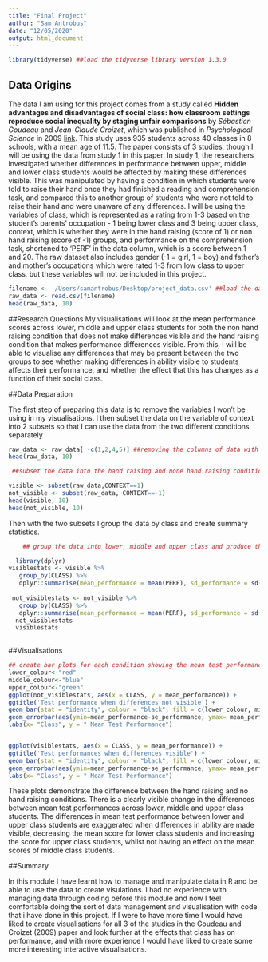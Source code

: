 ```yaml
---
title: "Final Project"
author: "Sam Antrobus"
date: "12/05/2020"
output: html_document
---
```


```r
library(tidyverse) ##load the tidyverse library version 1.3.0
``` 


## Data Origins 
The data I am using for this project comes from a study called **Hidden advantages and disadvantages of social class: how classroom settings reproduce social inequality by staging unfair comparisons** by *Sébastien Goudeau* and *Jean-Claude Croizet*, which was published in *Psychological Science* in 2009 [link](https://journals-sagepub-com.sheffield.idm.oclc.org/doi/full/10.1177/0956797616676600). This study uses 935 students across 40 classes in 8 schools, with a mean age of 11.5. The paper consists of 3 studies, though I will be using the data from study 1 in this paper. In study 1, the researchers investigated whether differences in performance between upper, middle and lower class students would be affected by making these differences visible. This was manipulated by having a condition in which students were told to raise their hand once they had finished a reading and comprehension task, and compared this to another group of students who were not told to raise their hand and were unaware of any differences. I will be using the variables of class, which is represented as a rating from 1-3 based on the student's parents' occupation - 1 being lower class and 3 being upper class, context, which is whether they were in the hand raising (score of 1) or non hand raising (score of -1) groups, and performance on the comprehension task, shortened to 'PERF' in the data column, which is a score between 1 and 20. The raw dataset also includes gender (-1 = girl, 1 = boy) and father's and mother's occupations which were rated 1-3 from low class to upper class, but these variables will not be included in this project.  

```r
filename <- '/Users/samantrobus/Desktop/project_data.csv' ##load the data and print the first 10 lines 
raw_data <- read.csv(filename)
head(raw_data, 10)
```

##Research Questions 
My visualisations will look at the mean performance scores across lower, middle and upper class students for both the non hand raising condition that does not make differences visible and the hand raising condition that makes performance differences visible. From this, I will be able to visualise any differences that may be present between the two groups to see whether making differences in ability visible to students affects their performance, and whether the effect that this has changes as a function of their social class.

##Data Preparation

The first step of preparing this data is to remove the variables I won't be using in my visualisations. 
I then subset the data on the variable of context into 2 subsets so that I can use the data from the two different conditions separately 

```r
raw_data <- raw_data[ -c(1,2,4,5)] ##removing the columns of data with variables I don't need 
head(raw_data, 10)
```


```r
 ##subset the data into the hand raising and none hand raising conditions to look at the two conditions separately

visible <- subset(raw_data,CONTEXT==1)   
not_visible <- subset(raw_data, CONTEXT==-1)
head(visible, 10)
head(not_visible, 10)
```

Then with the two subsets I group the data by class and create summary statistics. 

```r
    ## group the data into lower, middle and upper class and produce the mean, standard deviation and standard    error for each group 

  library(dplyr)     
visiblestats <- visible %>%
   group_by(CLASS) %>%
   dplyr::summarise(mean_performance = mean(PERF), sd_performance = sd(PERF), se_performance = (sd_performance/sqrt(476)))
  
 not_visiblestats <- not_visible %>%
   group_by(CLASS) %>%
   dplyr::summarise(mean_performance = mean(PERF), sd_performance = sd(PERF), se_performance = (sd_performance/sqrt(459)))
  not_visiblestats
  visiblestats
 
```
  
##Visualisations 
  
```r
## create bar plots for each condition showing the mean test performance for each social class with error bars for standard error 
lower_colour<-"red"
middle_colour<-"blue"
upper_colour<-"green"
ggplot(not_visiblestats, aes(x = CLASS, y = mean_performance)) +
ggtitle('Test performance when differences not visible') +
geom_bar(stat = "identity", colour = "black", fill = c(lower_colour, middle_colour, upper_colour), position = "dodge") + 
geom_errorbar(aes(ymin=mean_performance-se_performance, ymax= mean_performance+se_performance), width = .2) +
labs(x= "Class", y = " Mean Test Performance") 


ggplot(visiblestats, aes(x = CLASS, y = mean_performance)) +
ggtitle('Test performances when differences visible') +
geom_bar(stat = "identity", colour = "black", fill = c(lower_colour, middle_colour, upper_colour), position = "dodge") + 
geom_errorbar(aes(ymin=mean_performance-se_performance, ymax= mean_performance+se_performance), width = .2) +
labs(x= "Class", y = " Mean Test Performance") 


```

These plots demonstrate the difference between the hand raising and no hand raising conditions. There is a clearly visible change in the differences between mean test performances across lower, middle and upper class students. The differences in mean test performance between lower and upper class students are exaggerated when differences in ability are made visible, decreasing the mean score for lower class students and increasing the score for upper class students, whilst not having an effect on the mean scores of middle class students. 

##Summary

In this module I have learnt how to manage and manipulate data in R and be able to use the data to create visulations. I had no experience with managing data through coding before this module and now I feel comfortable doing the sort of data management and visualisation with code that i have done in this project. If I were to have more time I would have liked to create visualisations for all 3 of the studies in the Goudeau and Croizet (2009) paper and look further at the effects that class has on performance, and with more experience I would have liked to create some more interesting interactive visualisations. 

